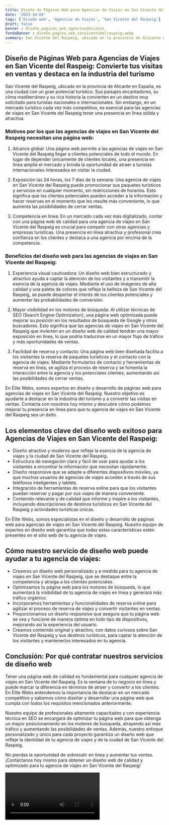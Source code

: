```yaml
---
title: Diseño de Páginas Web para Agencias de Viajes en San Vicente del Raspeig
date: '2023-10-04'
tags: ['Diseño web', 'Agencias de Viajes', 'San Vicente del Raspeig']
draft: false
banner : diseño_paginas_web_agenciasdeviajes
fondoBanner : diseño_pagina_web_sanvicentedelraspeig.webp
summary: San Vicente del Raspeig, ubicado en la provincia de Alicante en España, es una ciudad con un gran potencial turístico. Sus paisajes encantadores, su clima mediterráneo y su rica historia la convierten en un destino muy solicitado para turistas nacionales e internacionales. Sin embargo, en un mercado turístico cada vez más competitivo, es esencial para las agencias de viajes en San Vicente del Raspeig tener una presencia en línea sólida y atractiva.
---
```


## Diseño de Páginas Web para Agencias de Viajes en San Vicente del Raspeig: Convierte tus visitas en ventas y destaca en la industria del turismo

San Vicente del Raspeig, ubicado en la provincia de Alicante en España, es una ciudad con un gran potencial turístico. Sus paisajes encantadores, su clima mediterráneo y su rica historia la convierten en un destino muy solicitado para turistas nacionales e internacionales. Sin embargo, en un mercado turístico cada vez más competitivo, es esencial para las agencias de viajes en San Vicente del Raspeig tener una presencia en línea sólida y atractiva.

### Motivos por los que las agencias de viajes en San Vicente del Raspeig necesitan una página web:

1. Alcance global: Una página web permite a las agencias de viajes en San Vicente del Raspeig llegar a clientes potenciales de todo el mundo. En lugar de depender únicamente de clientes locales, una presencia en línea amplía el mercado y brinda la oportunidad de atraer a turistas internacionales interesados en visitar la ciudad.

2. Exposición las 24 horas, los 7 días de la semana: Una agencia de viajes en San Vicente del Raspeig puede promocionar sus paquetes turísticos y servicios en cualquier momento, sin restricciones de horarios. Esto significa que los clientes potenciales pueden acceder a la información y hacer reservas en el momento que les resulte más conveniente, lo que aumenta las posibilidades de cerrar ventas.

3. Competencia en línea: En un mercado cada vez más digitalizado, contar con una página web de calidad para una agencia de viajes en San Vicente del Raspeig es crucial para competir con otras agencias y empresas turísticas. Una presencia en línea atractiva y profesional crea confianza en los clientes y destaca a una agencia por encima de la competencia.

### Beneficios del diseño web para las agencias de viajes en San Vicente del Raspeig:

1. Experiencia visual cautivadora: Un diseño web bien estructurado y atractivo ayuda a captar la atención de los visitantes y a transmitir la esencia de la agencia de viajes. Mediante el uso de imágenes de alta calidad y una paleta de colores que refleje la belleza de San Vicente del Raspeig, se puede despertar el interés de los clientes potenciales y aumentar las probabilidades de conversión.

2. Mayor visibilidad en los motores de búsqueda: Al utilizar técnicas de SEO (Search Engine Optimization), una página web optimizada puede mejorar su posición en los resultados de búsqueda de Google y otros buscadores. Esto significa que las agencias de viajes en San Vicente del Raspeig que invierten en un diseño web de calidad tendrán una mayor exposición en línea, lo que podría traducirse en un mayor flujo de tráfico y más oportunidades de ventas.

3. Facilidad de reserva y contacto: Una página web bien diseñada facilita a los visitantes la reserva de paquetes turísticos y el contacto con la agencia de viajes. Mediante formularios de contacto y herramientas de reserva en línea, se agiliza el proceso de reserva y se fomenta la interacción entre la agencia y los potenciales clientes, aumentando así las posibilidades de cerrar ventas.

En Élite Webs, somos expertos en diseño y desarrollo de páginas web para agencias de viajes en San Vicente del Raspeig. Nuestro objetivo es ayudarte a destacar en la industria del turismo y a convertir las visitas en ventas. Contacta con nosotros hoy mismo y descubre cómo podemos mejorar tu presencia en línea para que tu agencia de viajes en San Vicente del Raspeig sea un éxito.

<GifSeo />

<Cta />

## Los elementos clave del diseño web exitoso para Agencias de Viajes en San Vicente del Raspeig:

- Diseño atractivo y moderno que refleje la esencia de la agencia de viajes y la ciudad de San Vicente del Raspeig.
- Estructura de navegación clara y fácil de usar para ayudar a los visitantes a encontrar la información que necesitan rápidamente.
- Diseño responsive que se adapte a diferentes dispositivos móviles, ya que muchos usuarios de agencias de viajes acceden a través de sus teléfonos inteligentes y tablets.
- Integración de herramientas de reserva online para que los visitantes puedan reservar y pagar por sus viajes de manera conveniente.
- Contenido relevante y de calidad que informe y inspire a los visitantes, incluyendo descripciones de destinos turísticos en San Vicente del Raspeig y actividades turísticas únicas.

En Élite Webs, somos especialistas en el diseño y desarrollo de páginas web para agencias de viajes en San Vicente del Raspeig. Nuestro equipo de expertos en diseño web garantiza que todas estas características estén presentes en el sitio web de tu agencia de viajes.

## Cómo nuestro servicio de diseño web puede ayudar a tu agencia de viajes:

- Creamos un diseño web personalizado y a medida para tu agencia de viajes en San Vicente del Raspeig, que se destaque entre la competencia y atraiga a los clientes potenciales.
- Optimizamos tu página web para los motores de búsqueda, lo que aumentará la visibilidad de tu agencia de viajes en línea y generará más tráfico orgánico.
- Incorporamos herramientas y funcionalidades de reserva online para agilizar el proceso de reserva de viajes y convertir visitantes en ventas.
- Proporcionamos un diseño responsive que asegura que tu página web se vea y funcione de manera óptima en todo tipo de dispositivos, mejorando así la experiencia del usuario.
- Creamos contenido original y atractivo, con datos curiosos sobre San Vicente del Raspeig y sus destinos turísticos, para captar la atención de los visitantes y mantenerlos interesados en tu agencia.

## Conclusión: Por qué contratar nuestros servicios de diseño web

Tener una página web de calidad es fundamental para cualquier agencia de viajes en San Vicente del Raspeig. Es la ventana de tu negocio en línea y puede marcar la diferencia en términos de atraer y convertir a los clientes. En Élite Webs entendemos la importancia de destacar en un mercado competitivo y sabemos cómo diseñar y desarrollar una página web que cumpla con todos los requisitos mencionados anteriormente.

Nuestro equipo de profesionales altamente capacitados y con experiencia técnica en SEO se encargará de optimizar tu página web para que obtenga un mayor posicionamiento en los motores de búsqueda, atrayendo así más tráfico y aumentando las posibilidades de ventas. Además, nuestro enfoque personalizado y único para cada proyecto garantiza un diseño web que refleje la identidad de tu agencia de viajes y de la ciudad de San Vicente del Raspeig.

No pierdas la oportunidad de sobresalir en línea y aumentar tus ventas. ¡Contáctanos hoy mismo para obtener un diseño web de calidad y optimizado para tu agencia de viajes en San Vicente del Raspeig!

<Video />

<CtaBot job='Agencias de Viajes' city='San Vicente del Raspeig'/>

<Gmaps query='San Vicente del Raspeig+españa+maps' />